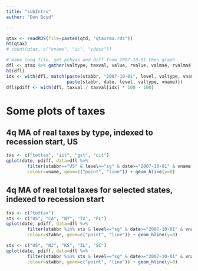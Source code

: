 ```yaml
---
title: "subIntro"
author: "Don Boyd"

---
```


```r
qtax <- readRDS(file=paste0(qtd, "qtaxrma.rds"))
ht(qtax)
# count(qtax, c("vname", "ic", "vdesc"))

# make long file, get pchyas and diff from 2007-10-01 then graph
dfl <- qtax %>% gather(valtype, taxval, value, rvalue, valma4, rvalma4)
ht(dfl)
idx <- with(dfl, match(paste(stabbr, "2007-10-01", level, valtype, vname),
                       paste(stabbr, date, level, valtype, vname)))
dfl$pdiff <- with(dfl, taxval / taxval[idx] * 100 - 100)

```

# Some plots of taxes
## 4q MA of real taxes by type, indexed to recession start, US
```r
txs <- c("tottax", "iit", "gst", "cit")
qplot(date, pdiff, data=dfl %>%
        filter(stabbr=="US" & level=="sg" & date>="2007-10-01" & vname %in% txs & valtype=="rvalma4"),
        colour=vname, geom=c("point", "line")) + geom_hline(y=0)

```


## 4q MA of real total taxes for selected states, indexed to recession start
```r
txs <- c("tottax")
sts <- c("US", "CA", "NY", "TX", "FL")
qplot(date, pdiff, data=dfl %>%
        filter(stabbr %in% sts & level=="sg" & date>="2007-10-01" & vname %in% txs & valtype=="rvalma4"),
        colour=stabbr, geom=c("point", "line")) + geom_hline(y=0)

sts <- c("US", "NJ", "KS", "IL", "SC")
qplot(date, pdiff, data=dfl %>%
        filter(stabbr %in% sts & level=="sg" & date>="2007-10-01" & vname %in% txs & valtype=="rvalma4"),
        colour=stabbr, geom=c("point", "line")) + geom_hline(y=0)


```


